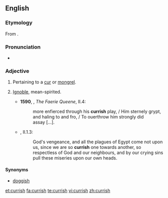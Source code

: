 ==English==

===Etymology===
From {{suffix|cur|ish|lang=en}}.

===Pronunciation===
*{{a|UK}} {{IPA|/ˈkəːɹɪʃ/|lang=en}}

===Adjective===
{{en-adj}}

# Pertaining to a [[cur]] or [[mongrel]].
# {{context|now|_|rare|lang=en}} [[ignoble|Ignoble]], mean-spirited.
#* '''1590''', {{w|Edmund Spenser}}, ''The Faerie Queene'', II.4:
#*: more enfierced through his '''currish''' play, / Him sternely grypt, and haling to and fro, / To ouerthrow him strongly did assay&nbsp;[…].
#*{{RQ:RBrtn AntmyMlncly}}, II.1.3:
#*:God's vengeance, and all the plagues of Egypt come not upon us, since we are so '''currish''' one towards another, so respectless of God and our neighbours, and by our crying sins pull these miseries upon our own heads.
 
====Synonyms====
* [[doggish]]

[[et:currish]]
[[fa:currish]]
[[te:currish]]
[[vi:currish]]
[[zh:currish]]
